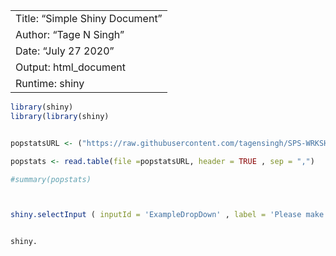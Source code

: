 --
Title: "Simple Shiny Document" 
Author: "Tage N Singh" 
Date: "July 27 2020" 
Output: html_document 
Runtime: shiny
--

```r

library(shiny)
library(library(shiny)


popstatsURL <- ("https://raw.githubusercontent.com/tagensingh/SPS-WRKSHP-R-FINAL-PROJECT/master/Birthdays.csv")

popstats <- read.table(file =popstatsURL, header = TRUE , sep = ",")

#summary(popstats)



shiny.selectInput ( inputId = 'ExampleDropDown' , label = 'Please make a selection' , choices = list ( 'Value 1' = 1 , 'Value 2' = 2 , 'Value 3' = 3 ))


shiny.



```